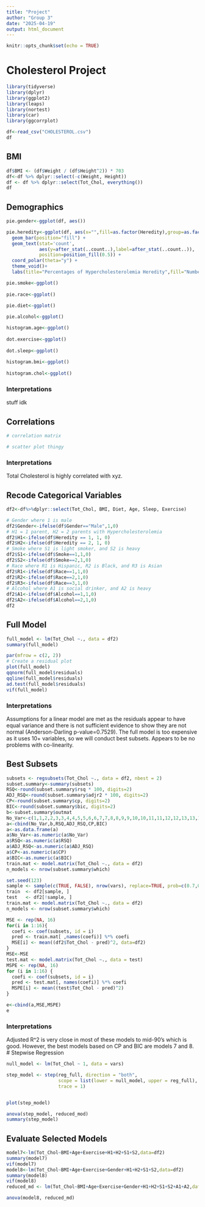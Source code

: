 ```yaml
---
title: "Project"
author: "Group 3"
date: "2025-04-19"
output: html_document
---
```


```r
knitr::opts_chunk$set(echo = TRUE)
```

# Cholesterol Project

```r
library(tidyverse)
library(dplyr)
library(ggplot2)
library(leaps)
library(nortest)
library(car)
library(ggcorrplot)

df<-read_csv("CHOLESTEROL.csv")
df
```
## BMI
```r
df$BMI <- (df$Weight / (df$Height^2)) * 703
df<-df %>% dplyr::select(-c(Weight, Height))
df <- df %>% dplyr::select(Tot_Chol, everything())
df
```

## Demographics
```r
pie.gender<-ggplot(df, aes())

pie.heredity<-ggplot(df, aes(x="",fill=as.factor(Heredity),group=as.factor(Heredity))) +
  geom_bar(position="fill") +
  geom_text(stat='count', 
            aes(y=after_stat(..count..),label=after_stat(..count..)),
            position=position_fill(0.5)) +
  coord_polar(theta="y") +
  theme_void()+
  labs(title="Percentages of Hypercholesterolemia Heredity",fill="Number of Parents with Hypercholesterolemia")

pie.smoke<-ggplot()
  
pie.race<-ggplot()

pie.diet<-ggplot()
  
pie.alcohol<-ggplot()

histogram.age<-ggplot()
  
dot.exercise<-ggplot()
  
dot.sleep<-ggplot()
  
histogram.bmi<-ggplot()
  
histogram.chol<-ggplot()
```

### Interpretations
stuff idk

## Correlations
```r
# correlation matrix

# scatter plot thingy
```

### Interpretations
Total Cholesterol is highly correlated with xyz.

## Recode Categorical Variables
```r
df2<-df%>%dplyr::select(Tot_Chol, BMI, Diet, Age, Sleep, Exercise)

# Gender where 1 is male
df2$Gender<-ifelse(df$Gender=="Male",1,0)
# H1 = 1 parent, H2 = 2 parents with Hypercholesterolemia
df2$H1<-ifelse(df$Heredity == 1, 1, 0)
df2$H2<-ifelse(df$Heredity == 2, 1, 0)
# Smoke where S1 is light smoker, and S2 is heavy
df2$S1<-ifelse(df$Smoke==1,1,0)
df2$S2<-ifelse(df$Smoke==2,1,0)
# Race where R1 is Hispanic, R2 is Black, and R3 is Asian
df2$R1<-ifelse(df$Race==1,1,0)
df2$R2<-ifelse(df$Race==2,1,0)
df2$R3<-ifelse(df$Race==3,1,0)
# Alcohol where A1 is social drinker, and A2 is heavy
df2$A1<-ifelse(df$Alcohol==1,1,0)
df2$A2<-ifelse(df$Alcohol==2,1,0)
df2
```

## Full Model
```r
full_model <- lm(Tot_Chol ~., data = df2)
summary(full_model)

par(mfrow = c(2, 2))
# Create a residual plot
plot(full_model)
qqnorm(full_model$residuals)
qqline(full_model$residuals)
ad.test(full_model$residuals)
vif(full_model)
```

### Interpretations
Assumptions for a linear model are met as the residuals appear to have equal variance and there is not sufficient evidence to show they are not normal (Anderson-Darling p-value=0.7529). The full model is too expensive as it uses 10+ variables, so we will conduct best subsets. Appears to be no problems with co-linearity.

## Best Subsets
```r
subsets <- regsubsets(Tot_Chol ~., data = df2, nbest = 2)
subset.summary<-summary(subsets)
RSQ<-round(subset.summary$rsq * 100, digits=2)
ADJ_RSQ<-round(subset.summary$adjr2 * 100, digits=2)
CP<-round(subset.summary$cp, digits=2)
BIC<-round(subset.summary$bic, digits=2)
b<-subset.summary$outmat
No_Var<-c(1,1,2,2,3,3,4,4,5,5,6,6,7,7,8,8,9,9,10,10,11,11,12,12,13,13,14,14,15)
a<-cbind(No_Var,b,RSQ,ADJ_RSQ,CP,BIC)
a<-as.data.frame(a)
a$No_Var<-as.numeric(a$No_Var)
a$RSQ<-as.numeric(a$RSQ)
a$ADJ_RSQ<-as.numeric(a$ADJ_RSQ)
a$CP<-as.numeric(a$CP)
a$BIC<-as.numeric(a$BIC)
train.mat <- model.matrix(Tot_Chol ~., data = df2)
n_models <- nrow(subset.summary$which)

set.seed(123)
sample <- sample(c(TRUE, FALSE), nrow(vars), replace=TRUE, prob=c(0.7,0.3))
train  <- df2[sample, ]
test   <- df2[!sample, ]
train.mat <- model.matrix(Tot_Chol ~., data = df2)
n_models <- nrow(subset.summary$which)

MSE <- rep(NA, 16)
for(i in 1:16){
  coefi <- coef(subsets, id = i)
  pred <- train.mat[ ,names(coefi)] %*% coefi
  MSE[i] <- mean((df2$Tot_Chol - pred)^2, data=df2)
}
MSE<-MSE
test.mat <- model.matrix(Tot_Chol ~., data = test)
MSPE <- rep(NA, 16)
for (i in 1:16) {
  coefi <- coef(subsets, id = i)  
  pred <- test.mat[, names(coefi)] %*% coefi  
  MSPE[i] <- mean((test$Tot_Chol - pred)^2)  
}

e<-cbind(a,MSE,MSPE)
e

```

### Interpretations
Adjusted R^2 is very close in most of these models to mid-90's which is good. However, the best models based on CP and BIC are models 7 and 8.
# Stepwise Regression
```r
null_model <- lm(Tot_Chol ~ 1, data = vars)

step_model <- step(reg_full, direction = "both", 
                   scope = list(lower = null_model, upper = reg_full), 
                   trace = 1)


plot(step_model)

anova(step_model, reduced_mod)
summary(step_model)
```
## Evaluate Selected Models
```r
model7<-lm(Tot_Chol~BMI+Age+Exercise+H1+H2+S1+S2,data=df2)
summary(model7)
vif(model7)
model8<-lm(Tot_Chol~BMI+Age+Exercise+Gender+H1+H2+S1+S2,data=df2)
summary(model8)
vif(model8)
reduced_md <- lm(Tot_Chol~BMI+Age+Exercise+Gender+H1+H2+S1+S2+A1+A2,data=df2)

anova(model8, reduced_md)
```
